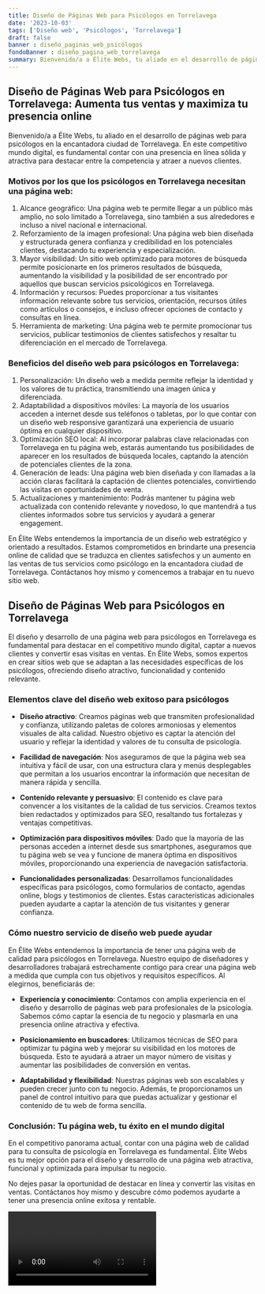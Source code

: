 ```yaml
---
title: Diseño de Páginas Web para Psicólogos en Torrelavega
date: '2023-10-03'
tags: ['Diseño web', 'Psicólogos', 'Torrelavega']
draft: false
banner : diseño_paginas_web_psicólogos
fondoBanner : diseño_pagina_web_torrelavega
summary: Bienvenido/a a Élite Webs, tu aliado en el desarrollo de páginas web para psicólogos en la encantadora ciudad de Torrelavega. En este competitivo mundo digital, es fundamental contar con una presencia en línea sólida y atractiva para destacar entre la competencia y atraer a nuevos clientes. 
---
```


## Diseño de Páginas Web para Psicólogos en Torrelavega: Aumenta tus ventas y maximiza tu presencia online

Bienvenido/a a Élite Webs, tu aliado en el desarrollo de páginas web para psicólogos en la encantadora ciudad de Torrelavega. En este competitivo mundo digital, es fundamental contar con una presencia en línea sólida y atractiva para destacar entre la competencia y atraer a nuevos clientes. 

### Motivos por los que los psicólogos en Torrelavega necesitan una página web:
1. Alcance geográfico: Una página web te permite llegar a un público más amplio, no solo limitado a Torrelavega, sino también a sus alrededores e incluso a nivel nacional e internacional.
2. Reforzamiento de la imagen profesional: Una página web bien diseñada y estructurada genera confianza y credibilidad en los potenciales clientes, destacando tu experiencia y especialización.
3. Mayor visibilidad: Un sitio web optimizado para motores de búsqueda permite posicionarte en los primeros resultados de búsqueda, aumentando la visibilidad y la posibilidad de ser encontrado por aquellos que buscan servicios psicológicos en Torrelavega.
4. Información y recursos: Puedes proporcionar a tus visitantes información relevante sobre tus servicios, orientación, recursos útiles como artículos o consejos, e incluso ofrecer opciones de contacto y consultas en línea.
5. Herramienta de marketing: Una página web te permite promocionar tus servicios, publicar testimonios de clientes satisfechos y resaltar tu diferenciación en el mercado de Torrelavega.

### Beneficios del diseño web para psicólogos en Torrelavega:
1. Personalización: Un diseño web a medida permite reflejar la identidad y los valores de tu práctica, transmitiendo una imagen única y diferenciada.
2. Adaptabilidad a dispositivos móviles: La mayoría de los usuarios acceden a internet desde sus teléfonos o tabletas, por lo que contar con un diseño web responsive garantizará una experiencia de usuario óptima en cualquier dispositivo.
3. Optimización SEO local: Al incorporar palabras clave relacionadas con Torrelavega en tu página web, estarás aumentando tus posibilidades de aparecer en los resultados de búsqueda locales, captando la atención de potenciales clientes de la zona.
4. Generación de leads: Una página web bien diseñada y con llamadas a la acción claras facilitará la captación de clientes potenciales, convirtiendo las visitas en oportunidades de venta.
5. Actualizaciones y mantenimiento: Podrás mantener tu página web actualizada con contenido relevante y novedoso, lo que mantendrá a tus clientes informados sobre tus servicios y ayudará a generar engagement.

En Élite Webs entendemos la importancia de un diseño web estratégico y orientado a resultados. Estamos comprometidos en brindarte una presencia online de calidad que se traduzca en clientes satisfechos y un aumento en las ventas de tus servicios como psicólogo en la encantadora ciudad de Torrelavega. Contáctanos hoy mismo y comencemos a trabajar en tu nuevo sitio web.

<GifSeo />

<Cta />

## Diseño de Páginas Web para Psicólogos en Torrelavega

El diseño y desarrollo de una página web para psicólogos en Torrelavega es fundamental para destacar en el competitivo mundo digital, captar a nuevos clientes y convertir esas visitas en ventas. En Élite Webs, somos expertos en crear sitios web que se adaptan a las necesidades específicas de los psicólogos, ofreciendo diseño atractivo, funcionalidad y contenido relevante.

### Elementos clave del diseño web exitoso para psicólogos

- **Diseño atractivo**: Creamos páginas web que transmiten profesionalidad y confianza, utilizando paletas de colores armoniosas y elementos visuales de alta calidad. Nuestro objetivo es captar la atención del usuario y reflejar la identidad y valores de tu consulta de psicología.

- **Facilidad de navegación**: Nos aseguramos de que la página web sea intuitiva y fácil de usar, con una estructura clara y menús desplegables que permitan a los usuarios encontrar la información que necesitan de manera rápida y sencilla.

- **Contenido relevante y persuasivo**: El contenido es clave para convencer a los visitantes de la calidad de tus servicios. Creamos textos bien redactados y optimizados para SEO, resaltando tus fortalezas y ventajas competitivas.

- **Optimización para dispositivos móviles**: Dado que la mayoría de las personas acceden a internet desde sus smartphones, aseguramos que tu página web se vea y funcione de manera óptima en dispositivos móviles, proporcionando una experiencia de navegación satisfactoria.

- **Funcionalidades personalizadas**: Desarrollamos funcionalidades específicas para psicólogos, como formularios de contacto, agendas online, blogs y testimonios de clientes. Estas características adicionales pueden ayudarte a captar la atención de tus visitantes y generar confianza.

### Cómo nuestro servicio de diseño web puede ayudar

En Élite Webs entendemos la importancia de tener una página web de calidad para psicólogos en Torrelavega. Nuestro equipo de diseñadores y desarrolladores trabajará estrechamente contigo para crear una página web a medida que cumpla con tus objetivos y requisitos específicos. Al elegirnos, beneficiarás de:

- **Experiencia y conocimiento**: Contamos con amplia experiencia en el diseño y desarrollo de páginas web para profesionales de la psicología. Sabemos cómo captar la esencia de tu negocio y plasmarla en una presencia online atractiva y efectiva.

- **Posicionamiento en buscadores**: Utilizamos técnicas de SEO para optimizar tu página web y mejorar su visibilidad en los motores de búsqueda. Esto te ayudará a atraer un mayor número de visitas y aumentar las posibilidades de conversión en ventas.

- **Adaptabilidad y flexibilidad**: Nuestras páginas web son escalables y pueden crecer junto con tu negocio. Además, te proporcionamos un panel de control intuitivo para que puedas actualizar y gestionar el contenido de tu web de forma sencilla.

### Conclusión: Tu página web, tu éxito en el mundo digital

En el competitivo panorama actual, contar con una página web de calidad para tu consulta de psicología en Torrelavega es fundamental. Élite Webs es tu mejor opción para el diseño y desarrollo de una página web atractiva, funcional y optimizada para impulsar tu negocio.

No dejes pasar la oportunidad de destacar en línea y convertir las visitas en ventas. Contáctanos hoy mismo y descubre cómo podemos ayudarte a tener una presencia online exitosa y rentable.

<Video />

<CtaBot job='Psicólogos' city='Torrelavega'/>

<Gmaps query='Torrelavega+españa+maps' />